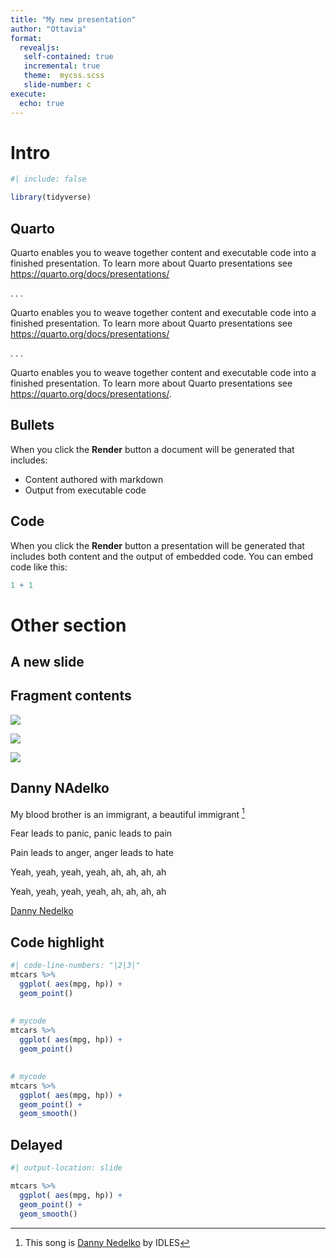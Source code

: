 ```yaml
---
title: "My new presentation"
author: "Ottavia"
format: 
  revealjs: 
   self-contained: true
   incremental: true
   theme:  mycss.scss
   slide-number: c
execute: 
  echo: true
---
```


# Intro

```r
#| include: false

library(tidyverse)
```


## Quarto


Quarto enables you to weave together content and executable code into a finished presentation. To learn more about Quarto presentations see <https://quarto.org/docs/presentations/>

. . . 

Quarto enables you to weave together content and executable code into a finished presentation. To learn more about Quarto presentations see <https://quarto.org/docs/presentations/>

. . . 

Quarto enables you to weave together content and executable code into a finished presentation. To learn more about Quarto presentations see <https://quarto.org/docs/presentations/>.

## Bullets

When you click the **Render** button a document will be generated that includes:

-   Content authored with markdown
-   Output from executable code

## Code

When you click the **Render** button a presentation will be generated that includes both content and the output of embedded code. You can embed code like this:

```r
1 + 1
```

# Other section

## A new slide


## Fragment contents 

:::{.r-stack}

:::{.fragment .fade-out}

![](img/pea1.jpg)
:::

:::{.fragment .fade-in-then-out}
![](img/pea2.jpg)
::: 

:::{.fragment .fade-in-then-out}
![](img/pea3.jpg)
:::


:::


## Danny NAdelko 

My blood brother is an immigrant, a beautiful immigrant ^[This song is [Danny Nedelko](https://youtu.be/QkF_G-RF66M?si=F11TuQYUtWVz0L9G) by IDLES]


::: aside
Fear leads to panic, panic leads to pain

Pain leads to anger, anger leads to hate

Yeah, yeah, yeah, yeah, ah, ah, ah, ah

Yeah, yeah, yeah, yeah, ah, ah, ah, ah

[Danny Nedelko](https://youtu.be/QkF_G-RF66M?si=F11TuQYUtWVz0L9G)
:::

## Code highlight

```r
#| code-line-numbers: "|2|3|"
mtcars %>%                               
  ggplot( aes(mpg, hp)) +   
  geom_point() 
```

## {auto-animate="true"}

```r
# mycode
mtcars %>%                               
  ggplot( aes(mpg, hp)) +   
  geom_point() 
```


## {auto-animate="true"}

```r
# mycode
mtcars %>%                               
  ggplot( aes(mpg, hp)) +   
  geom_point() +
  geom_smooth()
```

## Delayed

```r
#| output-location: slide

mtcars %>%                               
  ggplot( aes(mpg, hp)) +   
  geom_point() +
  geom_smooth()
```

